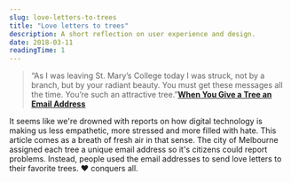 ```yaml
---
slug: love-letters-to-trees
title: "Love letters to trees"
description: A short reflection on user experience and design.
date: 2018-03-11
readingTime: 1
---
```


>“As I was leaving St. Mary’s College today I was struck, not by a branch, but by your radiant beauty. You must get these messages all the time. You’re such an attractive tree.”**<a href="https://www.theatlantic.com/technology/archive/2015/07/when-you-give-a-tree-an-email-address/398210/">When You Give a Tree an Email Address</a>**

It seems like we're drowned with reports on how digital technology is making us less empathetic, more stressed and more filled with hate. This article comes as a breath of fresh air in that sense. The city of Melbourne assigned each tree a unique email address so it's citizens could report problems. Instead, people used the email addresses to send love letters to their favorite trees. ❤️ conquers all.